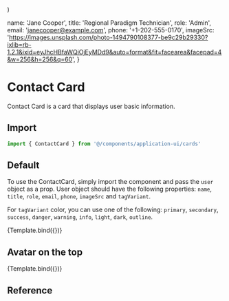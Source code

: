 
<Meta title="Application UI/Cards/Contact Card" component={ContactCard} />

  <div className="max-w-lg mx-auto">
    <ContactCard {...args} />
  </div>
)

  name: 'Jane Cooper',
  title: 'Regional Paradigm Technician',
  role: 'Admin',
  email: 'janecooper@example.com',
  phone: '+1-202-555-0170',
  imageSrc:
    'https://images.unsplash.com/photo-1494790108377-be9c29b29330?ixlib=rb-1.2.1&ixid=eyJhcHBfaWQiOjEyMDd9&auto=format&fit=facearea&facepad=4&w=256&h=256&q=60',
}

# Contact Card

Contact Card is a card that displays user basic information.

## Import

```js
import { ContactCard } from '@/components/application-ui/cards'
```

## Default

To use the ContactCard, simply import the component and pass the `user` object as a prop. User object should have the following properties: `name`, `title`, `role`, `email`, `phone`, `imageSrc` and `tagVariant`.

For `tagVariant` color, you can use one of the following: `primary`, `secondary`, `success`, `danger`, `warning`, `info`, `light`, `dark`, `outline`.

<Canvas>
  <Story
    name="Default"
    args={{
      user,
    }}
  >
    {Template.bind({})}
  </Story>
</Canvas>

## Avatar on the top

<Canvas>
  <Story
    name="Vertical"
    args={{
      user: {
        ...user,
        tagVariant: 'danger',
      },
      avatarPosition: 'top',
      avatarSize: '4xl',
    }}
  >
    {Template.bind({})}
  </Story>
</Canvas>

## Reference

<ArgsTable of={ContactCard} />
